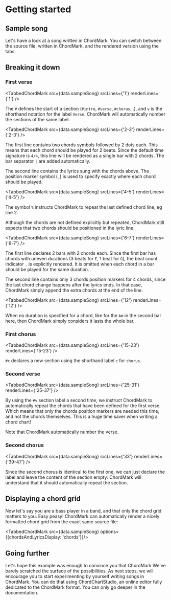 
# Getting started

## Sample song

Let's have a look at a song written in ChordMark. You can switch between the source file, written in ChordMark, and the rendered version using the tabs.

<TabbedChordMark src={data.sampleSong} />

## Breaking it down

### First verse

<TabbedChordMark src={data.sampleSong} srcLines={'1'} renderLines={'1'} />

The `#` defines the start of a section (`#intro`, `#verse`, `#chorus`...), and `v` is the shorthand notation for the label `Verse`.
ChordMark will automatically number the sections of the same label.

<TabbedChordMark src={data.sampleSong} srcLines={'2-3'} renderLines={'2-3'} />

The first line contains two chords symbols followed by 2 dots each. This means that each chord should be played for 2 beats.
Since the default time signature is `4/4`, this line will be rendered as a single bar with 2 chords. 
The bar separator `|` are added automatically.

The second line contains the lyrics sung with the chords above. The position marker symbol (`_`) is used to specify exactly where each chord should be played.

<TabbedChordMark src={data.sampleSong} srcLines={'4-5'} renderLines={'4-5'} />

The symbol `%` instructs ChordMark to repeat the last defined chord line, eg line 2.

Although the chords are not defined explicitly but repeated, ChordMark still expects that two chords should be positioned in the lyric line. 

<TabbedChordMark src={data.sampleSong} srcLines={'6-7'} renderLines={'6-7'} />

The first line declares 2 bars with 2 chords each.
Since the first bar has chords with uneven durations (3 beats for `F`, 1 beat for `G`), the beat count indicator `.` is explicitly rendered. 
It is omitted when each chord in a bar should be played for the same duration.

The second line contains only 3 chords position markers for 4 chords, since the last chord change happens after the lyrics ends.
In that case, ChordMark simply append the extra chords at the end of the line.

<TabbedChordMark src={data.sampleSong} srcLines={'12'} renderLines={'12'} />

When no duration is specified for a chord, like for the `Am` in the second bar here, then ChordMark simply considers it lasts the whole bar.

### First chorus

<TabbedChordMark src={data.sampleSong} srcLines={'15-23'} renderLines={'15-23'} />

`#c` declares a new section using the shorthand label `c` for `chorus`.
    
### Second verse

<TabbedChordMark src={data.sampleSong} srcLines={'25-31'} renderLines={'25-37'} />

By using the `#v` section label a second time, we instruct ChordMark to automatically repeat the chords that have been defined for the first verse.
Which means that only the chords position markers are needed this time, and not the chords themselves. 
This is a huge time saver when writing a chord chart!

Note that ChordMark automatically number the verse.

### Second chorus

<TabbedChordMark src={data.sampleSong} srcLines={'33'} renderLines={'39-47'} />

Since the second chorus is identical to the first one, we can just declare the label and leave the content of the section empty: ChordMark will understand that it should automatically repeat the section.

## Displaying a chord grid

Now let's say you are a bass player in a band, and that only the chord grid matters to you. 
Easy peasy! ChordMark can automatically render a nicely formatted chord grid from the exact same source file:

<TabbedChordMark src={data.sampleSong} options={{chordsAndLyricsDisplay: 'chords'}}/>


## Going further

Let's hope this example was enough to convince you that ChordMark 
We've barely scratched the surface of the possibilities. 
As next steps, we will encourage you to start experimenting by yourself writing songs in ChordMark. 
You can do that using ChordChartStudio, an online editor fully dedicated to the ChordMark format.
You can only go deeper in the documentation. 
